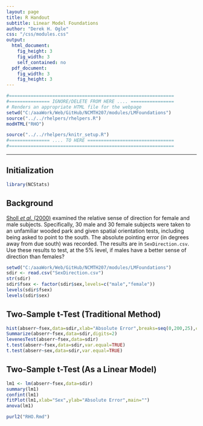 ```yaml
---
layout: page
title: R Handout
subtitle: Linear Model Foundations
author: "Derek H. Ogle"
css: "/css/modules.css"
output:
  html_document:
    fig_height: 3
    fig_width: 3
    self_contained: no
  pdf_document:
    fig_width: 3
    fig_height: 3
---
```


```r
#=============================================================
#=============== IGNORE/DELETE FROM HERE .... ================
# Renders an appropriate HTML file for the webpage
setwd("C:/aaaWork/Web/GitHub/NCMTH207/modules/LMFoundations")
source("../../rhelpers/rhelpers.R")
modHTML("RHO")
```

```r
source("../../rhelpers/knitr_setup.R")
#=============== .... TO HERE ================================
#=============================================================
```
----

## Initialization

```r
library(NCStats)
```

## Background
[Sholl *et al.* (2000)](http://www.sciencedirect.com/science/article/pii/S0272494499901469) examined the relative sense of direction for female and male subjects.  Specifically, 30 male and 30 female subjects were taken to an unfamiliar wooded park and given spatial orientation tests, including being asked to point to the south.  The absolute pointing error (in degrees away from due south) was recorded.  The results are in `SexDirection.csv`.  Use these results to test, at the 5% level, if males have a better sense of direction than females?

```r
setwd("C:/aaaWork/Web/GitHub/NCMTH207/modules/LMFoundations")
sdir <- read.csv("SexDirection.csv")
str(sdir)
sdir$fsex <- factor(sdir$sex,levels=c("male","female"))
levels(sdir$fsex)
levels(sdir$sex)
```

## Two-Sample t-Test (Traditional Method)

```r
hist(abserr~fsex,data=sdir,xlab="Absolute Error",breaks=seq(0,200,25),col="gray90")
Summarize(abserr~fsex,data=sdir,digits=2)
levenesTest(abserr~fsex,data=sdir)
t.test(abserr~fsex,data=sdir,var.equal=TRUE)
t.test(abserr~sex,data=sdir,var.equal=TRUE)
```

## Two-Sample t-Test (As a Linear Model)

```r
lm1 <- lm(abserr~fsex,data=sdir)
summary(lm1)
confint(lm1)
fitPlot(lm1,xlab="Sex",ylab="Absolute Error",main="")
anova(lm1)
```


```r
purl2("RHO.Rmd")
```
